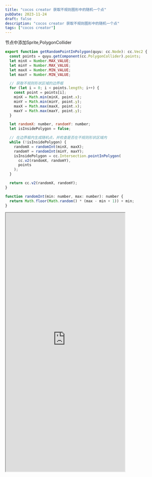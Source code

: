 ```yaml
---
title: "cocos creator 获取不规则图形中的随机一个点"
pubDate: 2023-11-24
draft: false
description: "cocos creator 获取不规则图形中的随机一个点"
tags: ["cocos creator"]
---
```


节点中添加Sprite,PolygonCollider  

```js
export function getRandomPointInPolygon(quyu: cc.Node): cc.Vec2 {
  const points = quyu.getComponent(cc.PolygonCollider).points;
  let minX = Number.MAX_VALUE;
  let minY = Number.MAX_VALUE;
  let maxX = Number.MIN_VALUE;
  let maxY = Number.MIN_VALUE;

  // 获取不规则形状区域的边界框
  for (let i = 0; i < points.length; i++) {
    const point = points[i];
    minX = Math.min(minX, point.x);
    minY = Math.min(minY, point.y);
    maxX = Math.max(maxX, point.x);
    maxY = Math.max(maxY, point.y);
  }

  let randomX: number, randomY: number;
  let isInsidePolygon = false;

  // 在边界框内生成随机点，并检查是否在不规则形状区域内
  while (!isInsidePolygon) {
    randomX = randomInt(minX, maxX);
    randomY = randomInt(minY, maxY);
    isInsidePolygon = cc.Intersection.pointInPolygon(
      cc.v2(randomX, randomY),
      points
    );
  }

  return cc.v2(randomX, randomY);
}

function randomInt(min: number, max: number): number {
  return Math.floor(Math.random() * (max - min + 1)) + min;
}
```

<iframe
  style="width:390px;height:844px"
  src="https://game.jump.icu/gameall/index.html?scene=areaWalk&title=区域内运动"
></iframe>
